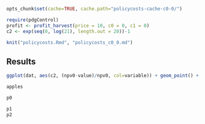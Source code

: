 ```r
opts_chunk$set(cache=TRUE, cache.path="policycosts-cache-c0-0/")
```

```r
require(pdgControl)
profit <- profit_harvest(price = 10, c0 = 0, c1 = 0)
c2 <- exp(seq(0, log(21), length.out = 20))-1
```

```r
knit("policycosts.Rmd", "policycosts_c0_0.md")
```

## Results

```r
ggplot(dat, aes(c2, (npv0-value)/npv0, col=variable)) + geom_point() + geom_line()
````

```r
apples
```


``` r
p0
```

```r
p1 
p2
```


